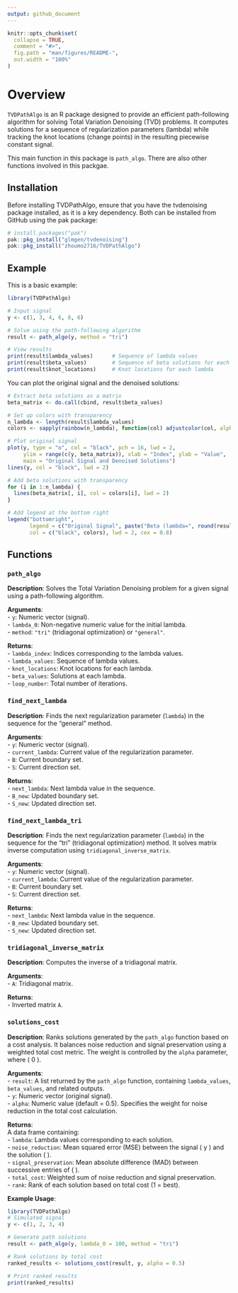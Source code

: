 ```yaml
---
output: github_document
---
```


<!-- README.md is generated from README.Rmd. Please edit that file -->

```r
knitr::opts_chunk$set(
  collapse = TRUE,
  comment = "#>",
  fig.path = "man/figures/README-",
  out.width = "100%"
)
```

# Overview

<!-- badges: start -->
<!-- badges: end -->

  
`TVDPathAlgo` is an R package designed to provide an efficient path-following algorithm for solving Total Variation Denoising (TVD) problems. It computes solutions for a sequence of regularization parameters (lambda) while tracking the knot locations (change points) in the resulting piecewise constant signal.

This main function in this package is `path_algo`. There are also other functions involved in this packgae. 


## Installation

Before installing TVDPathAlgo, ensure that you have the tvdenoising package installed, as it is a key dependency. Both can be installed from GitHub using the pak package:
 
``` r
# install.packages("pak")
pak::pkg_install("glmgen/tvdenoising")
pak::pkg_install("zhoumo2716/TVDPathAlgo")
```

## Example

This is a basic example:

```r
library(TVDPathAlgo)

# Input signal
y <- c(1, 3, 4, 6, 8, 6)

# Solve using the path-following algorithm
result <- path_algo(y, method = "tri")

# View results
print(result$lambda_values)      # Sequence of lambda values
print(result$beta_values)        # Sequence of beta solutions for each lambda
print(result$knot_locations)     # Knot locations for each lambda

```

You can plot the original signal and the denoised solutions:
```r
# Extract beta solutions as a matrix
beta_matrix <- do.call(cbind, result$beta_values)

# Set up colors with transparency
n_lambda <- length(result$lambda_values)
colors <- sapply(rainbow(n_lambda), function(col) adjustcolor(col, alpha.f = 0.4)) # 40% transparency

# Plot original signal
plot(y, type = "o", col = "black", pch = 16, lwd = 2, 
     ylim = range(c(y, beta_matrix)), xlab = "Index", ylab = "Value", 
     main = "Original Signal and Denoised Solutions")
lines(y, col = "black", lwd = 2)

# Add beta solutions with transparency
for (i in 1:n_lambda) {
  lines(beta_matrix[, i], col = colors[i], lwd = 2)
}

# Add legend at the bottom right
legend("bottomright", 
       legend = c("Original Signal", paste("Beta (lambda=", round(result$lambda_values, 2), ")", sep = "")),
       col = c("black", colors), lwd = 2, cex = 0.8)

```
## Functions

### `path_algo`
**Description**: Solves the Total Variation Denoising problem for a given signal using a path-following algorithm.

**Arguments**:  
- `y`: Numeric vector (signal).  
- `lambda_0`: Non-negative numeric value for the initial lambda.  
- `method`: `"tri"` (tridiagonal optimization) or `"general"`.  

**Returns**:  
- `lambda_index`: Indices corresponding to the lambda values.  
- `lambda_values`: Sequence of lambda values.  
- `knot_locations`: Knot locations for each lambda.  
- `beta_values`: Solutions at each lambda.  
- `loop_number`: Total number of iterations.  


### `find_next_lambda`
**Description**: Finds the next regularization parameter (`lambda`) in the sequence for the "general" method.

**Arguments**:  
- `y`: Numeric vector (signal).  
- `current_lambda`: Current value of the regularization parameter.  
- `B`: Current boundary set.  
- `S`: Current direction set.  

**Returns**:  
- `next_lambda`: Next lambda value in the sequence.  
- `B_new`: Updated boundary set.  
- `S_new`: Updated direction set.  

  
### `find_next_lambda_tri`
**Description**: Finds the next regularization parameter (`lambda`) in the sequence for the "tri" (tridiagonal optimization) method. It solves matrix inverse computation using `tridiagonal_inverse_matrix`.

**Arguments**:  
- `y`: Numeric vector (signal).  
- `current_lambda`: Current value of the regularization parameter.  
- `B`: Current boundary set.  
- `S`: Current direction set.  

**Returns**:  
- `next_lambda`: Next lambda value in the sequence.  
- `B_new`: Updated boundary set.  
- `S_new`: Updated direction set.  

### `tridiagonal_inverse_matrix`
**Description**: Computes the inverse of a tridiagonal matrix.

**Arguments**:  
- `A`: Tridiagonal matrix.  

**Returns**:  
- Inverted matrix `A`.  


### `solutions_cost`
**Description**: Ranks solutions generated by the `path_algo` function based on a cost analysis. It balances noise reduction and signal preservation using a weighted total cost metric. The weight is controlled by the `alpha` parameter, where \( 0 \leq \alpha \leq 1 \).  

**Arguments**:  
- `result`: A list returned by the `path_algo` function, containing `lambda_values`, `beta_values`, and related outputs.  
- `y`: Numeric vector (original signal).  
- `alpha`: Numeric value (default = 0.5). Specifies the weight for noise reduction in the total cost calculation.  

**Returns**:  
A data frame containing:  
- `lambda`: Lambda values corresponding to each solution.  
- `noise_reduction`: Mean squared error (MSE) between the signal \( y \) and the solution \( \beta \).  
- `signal_preservation`: Mean absolute difference (MAD) between successive entries of \( \beta \).  
- `total_cost`: Weighted sum of noise reduction and signal preservation.  
- `rank`: Rank of each solution based on total cost (1 = best).  

**Example Usage**:  

```r
library(TVDPathAlgo)
# Simulated signal
y <- c(1, 2, 3, 4)

# Generate path solutions
result <- path_algo(y, lambda_0 = 100, method = "tri")

# Rank solutions by total cost
ranked_results <- solutions_cost(result, y, alpha = 0.5)

# Print ranked results
print(ranked_results)
```
